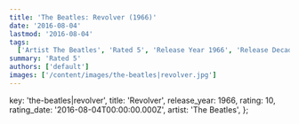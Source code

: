 ```yaml
---
title: 'The Beatles: Revolver (1966)'
date: '2016-08-04'
lastmod: '2016-08-04'
tags:
  ['Artist The Beatles', 'Rated 5', 'Release Year 1966', 'Release Decade 1960']
summary: 'Rated 5'
authors: ['default']
images: ['/content/images/the-beatles|revolver.jpg']
---
```


  key: 'the-beatles|revolver',
  title: 'Revolver',
  release_year: 1966,
  rating: 10,
  rating_date: '2016-08-04T00:00:00.000Z',
  artist: 'The Beatles',
};

<MusicRating data={data} />
